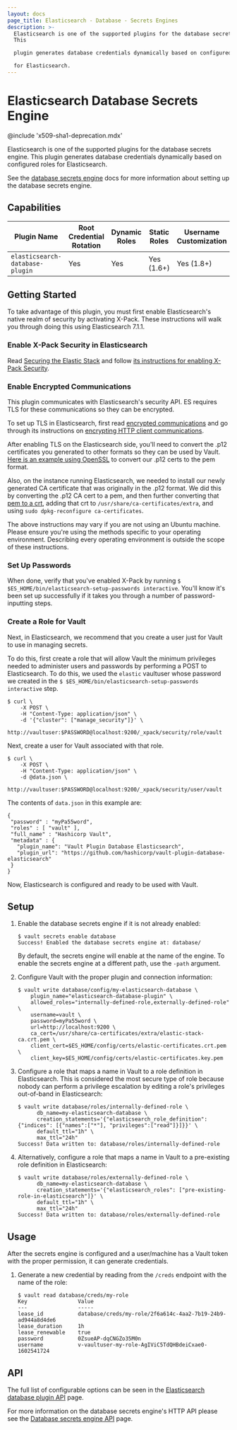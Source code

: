 ```yaml
---
layout: docs
page_title: Elasticsearch - Database - Secrets Engines
description: >-
  Elasticsearch is one of the supported plugins for the database secrets engine.
  This

  plugin generates database credentials dynamically based on configured roles

  for Elasticsearch.
---
```


# Elasticsearch Database Secrets Engine

@include 'x509-sha1-deprecation.mdx'

Elasticsearch is one of the supported plugins for the database secrets engine. This
plugin generates database credentials dynamically based on configured roles for
Elasticsearch.

See the [database secrets engine](/docs/secrets/databases) docs for
more information about setting up the database secrets engine.

## Capabilities

| Plugin Name                     | Root Credential Rotation | Dynamic Roles | Static Roles | Username Customization |
| ------------------------------- | ------------------------ | ------------- | ------------ | ---------------------- |
| `elasticsearch-database-plugin` | Yes                      | Yes           | Yes (1.6+)   | Yes (1.8+)             |

## Getting Started

To take advantage of this plugin, you must first enable Elasticsearch's native realm of security by activating X-Pack. These
instructions will walk you through doing this using Elasticsearch 7.1.1.

### Enable X-Pack Security in Elasticsearch

Read [Securing the Elastic Stack](https://www.elastic.co/guide/en/elastic-stack-overview/7.1/elasticsearch-security.html) and
follow [its instructions for enabling X-Pack Security](https://www.elastic.co/guide/en/elasticsearch/reference/7.1/setup-xpack.html).

### Enable Encrypted Communications

This plugin communicates with Elasticsearch's security API. ES requires TLS for these communications so they can be
encrypted.

To set up TLS in Elasticsearch, first read [encrypted communications](https://www.elastic.co/guide/en/elastic-stack-overview/7.1/encrypting-communications.html)
and go through its instructions on [encrypting HTTP client communications](https://www.elastic.co/guide/en/elasticsearch/reference/7.1/configuring-tls.html#tls-http).

After enabling TLS on the Elasticsearch side, you'll need to convert the .p12 certificates you generated to other formats so they can be
used by Vault. [Here is an example using OpenSSL](https://stackoverflow.com/questions/15144046/converting-pkcs12-certificate-into-pem-using-openssl)
to convert our .p12 certs to the pem format.

Also, on the instance running Elasticsearch, we needed to install our newly generated CA certificate that was originally in the .p12 format.
We did this by converting the .p12 CA cert to a pem, and then further converting that
[pem to a crt](https://stackoverflow.com/questions/13732826/convert-pem-to-crt-and-key), adding that crt to `/usr/share/ca-certificates/extra`,
and using `sudo dpkg-reconfigure ca-certificates`.

The above instructions may vary if you are not using an Ubuntu machine. Please ensure you're using the methods specific to your operating
environment. Describing every operating environment is outside the scope of these instructions.

### Set Up Passwords

When done, verify that you've enabled X-Pack by running `$ $ES_HOME/bin/elasticsearch-setup-passwords interactive`. You'll
know it's been set up successfully if it takes you through a number of password-inputting steps.

### Create a Role for Vault

Next, in Elasticsearch, we recommend that you create a user just for Vault to use in managing secrets.

To do this, first create a role that will allow Vault the minimum privileges needed to administer users and passwords by performing a
POST to Elasticsearch. To do this, we used the `elastic` vaultuser whose password we created in the
`$ $ES_HOME/bin/elasticsearch-setup-passwords interactive` step.

```shell-session
$ curl \
    -X POST \
    -H "Content-Type: application/json" \
    -d '{"cluster": ["manage_security"]}' \
    http://vaultuser:$PASSWORD@localhost:9200/_xpack/security/role/vault
```

Next, create a user for Vault associated with that role.

```shell-session
$ curl \
    -X POST \
    -H "Content-Type: application/json" \
    -d @data.json \
    http://vaultuser:$PASSWORD@localhost:9200/_xpack/security/user/vault
```

The contents of `data.json` in this example are:

```
{
 "password" : "myPa55word",
 "roles" : [ "vault" ],
 "full_name" : "Hashicorp Vault",
 "metadata" : {
   "plugin_name": "Vault Plugin Database Elasticsearch",
   "plugin_url": "https://github.com/hashicorp/vault-plugin-database-elasticsearch"
 }
}
```

Now, Elasticsearch is configured and ready to be used with Vault.

## Setup

1. Enable the database secrets engine if it is not already enabled:

   ```text
   $ vault secrets enable database
   Success! Enabled the database secrets engine at: database/
   ```

   By default, the secrets engine will enable at the name of the engine. To
   enable the secrets engine at a different path, use the `-path` argument.

1. Configure Vault with the proper plugin and connection information:

   ```text
   $ vault write database/config/my-elasticsearch-database \
       plugin_name="elasticsearch-database-plugin" \
       allowed_roles="internally-defined-role,externally-defined-role" \
       username=vault \
       password=myPa55word \
       url=http://localhost:9200 \
       ca_cert=/usr/share/ca-certificates/extra/elastic-stack-ca.crt.pem \
       client_cert=$ES_HOME/config/certs/elastic-certificates.crt.pem \
       client_key=$ES_HOME/config/certs/elastic-certificates.key.pem
   ```

1. Configure a role that maps a name in Vault to a role definition in Elasticsearch.
   This is considered the most secure type of role because nobody can perform
   a privilege escalation by editing a role's privileges out-of-band in
   Elasticsearch:

   ```text
   $ vault write database/roles/internally-defined-role \
         db_name=my-elasticsearch-database \
         creation_statements='{"elasticsearch_role_definition": {"indices": [{"names":["*"], "privileges":["read"]}]}}' \
         default_ttl="1h" \
         max_ttl="24h"
   Success! Data written to: database/roles/internally-defined-role
   ```

1. Alternatively, configure a role that maps a name in Vault to a pre-existing
   role definition in Elasticsearch:

   ```text
   $ vault write database/roles/externally-defined-role \
         db_name=my-elasticsearch-database \
         creation_statements='{"elasticsearch_roles": ["pre-existing-role-in-elasticsearch"]}' \
         default_ttl="1h" \
         max_ttl="24h"
   Success! Data written to: database/roles/externally-defined-role
   ```

## Usage

After the secrets engine is configured and a user/machine has a Vault token with
the proper permission, it can generate credentials.

1. Generate a new credential by reading from the `/creds` endpoint with the name
   of the role:

   ```text
   $ vault read database/creds/my-role
   Key                Value
   ---                -----
   lease_id           database/creds/my-role/2f6a614c-4aa2-7b19-24b9-ad944a8d4de6
   lease_duration     1h
   lease_renewable    true
   password           0ZsueAP-dqCNGZo35M0n
   username           v-vaultuser-my-role-AgIViC5TdQHBdeiCxae0-1602541724
   ```

## API

The full list of configurable options can be seen in the [Elasticsearch database plugin API](/api-docs/secret/databases/elasticdb) page.

For more information on the database secrets engine's HTTP API please see the
[Database secrets engine API](/api-docs/secret/databases) page.
